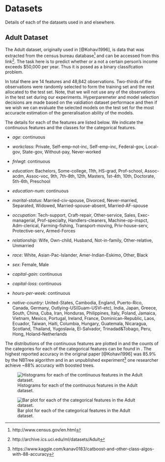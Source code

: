 # Datasets \label{app:data}

Details of each of the datasets used in \Cref{chp:exp} and elsewhere.

## Adult Dataset

The Adult dataset, originally used in [@Kohavi1996], is data that was extracted from the census bureau database[^cens] and can be accessed from this link[^adult_dl].
The task here is to predict whether or a not a certain person's income exceeds $50,000 per year.
Thus it is posed as a binary classifcation problem.

[^cens]: http://www.census.gov/en.html
[^adult_dl]: http://archive.ics.uci.edu/ml/datasets/Adult

In total there are 14 features and 48,842 observations.
Two-thirds of the observations were randomly selected to form the training set and the rest allocated to the test set.
Note, that we will not use any of the observations in the test set during our experiments.
Hyperparemeter and model selection decisions are made based on the valdiation dataset performace and then if we wish we can evaluate the selected models on the test set for the most accuracte estimation of the generalisation ability of the models.

The details for each of the features are listed below.
We indicate the continuous features and the classes for the categorical features.

+ *age*: continuous

+ *workclass*: Private, Self-emp-not-inc, Self-emp-inc, Federal-gov, Local-gov, State-gov, Without-pay, Never-worked

+ *fnlwgt*: continuous

+ *education*: Bachelors, Some-college, 11th, HS-grad, Prof-school, Assoc-acdm, Assoc-voc, 9th, 7th-8th, 12th, Masters, 1st-4th, 10th, Doctorate, 5th-6th, Preschool

+ *education-num*: continuous

+ *marital-status*: Married-civ-spouse, Divorced, Never-married, Separated, Widowed, Married-spouse-absent, Married-AF-spouse

+ *occupation*: Tech-support, Craft-repair, Other-service, Sales, Exec-managerial, Prof-specialty, Handlers-cleaners, Machine-op-inspct, Adm-clerical, Farming-fishing, Transport-moving, Priv-house-serv, Protective-serv, Armed-Forces

+ *relationship*: Wife, Own-child, Husband, Not-in-family, Other-relative, Unmarried

+ *race*: White, Asian-Pac-Islander, Amer-Indian-Eskimo, Other, Black

+ *sex*: Female, Male

+ *capital-gain*: continuous

+ *capital-loss*: continuous

+ *hours-per-week*: continuous

+ *native-country*: United-States, Cambodia, England, Puerto-Rico, Canada, Germany, Outlying-US(Guam-USVI-etc), India, Japan, Greece, South, China, Cuba, Iran, Honduras, Philippines, Italy, Poland, Jamaica, Vietnam, Mexico, Portugal, Ireland, France, Dominican-Republic, Laos, Ecuador, Taiwan, Haiti, Columbia, Hungary, Guatemala, Nicaragua, Scotland, Thailand, Yugoslavia, El-Salvador, Trinadad&Tobago, Peru, Hong, Holand-Netherlands

The distributions of the continuous features are plotted in \autoref{fig:ad_cont} and the counts of the categories for each of the categorical features can be found in \autoref{fig:ad_cat}.
The highest reported accuracy in the original paper [@Kohavi1996] was 85.9% by the NBTree algorithm and in an unpublished experiment[^kag_exp] one researcher achieve ~88% accuracy with boosted trees.

[^kag_exp]: https://www.kaggle.com/kanav0183/catboost-and-other-class-algos-with-88-accuracy

![Histograms for each of the continuous features in the Adult dataset.\label{fig:ad_cont}](figures/adult_conts.png)

![Bar plot for each of the categorical features in the Adult dataset.\label{fig:ad_cat}](figures/adult_cat.png)
